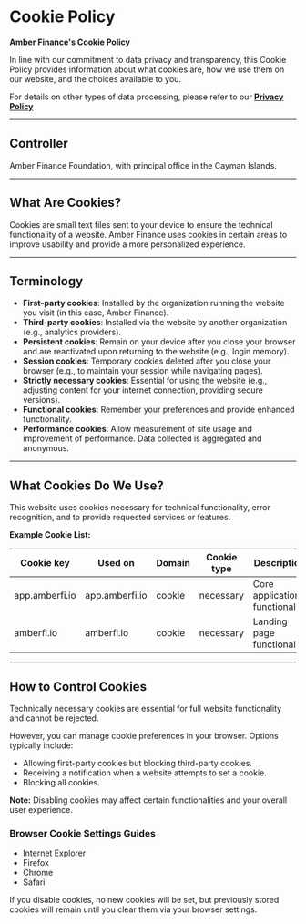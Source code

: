 # Cookie Policy

**Amber Finance's Cookie Policy**

In line with our commitment to data privacy and transparency, this Cookie Policy provides information about what cookies are, how we use them on our website, and the choices available to you.

For details on other types of data processing, please refer to our **[Privacy Policy](/legal/privacy_policy)**

---

## Controller

Amber Finance Foundation, with principal office in the Cayman Islands.

---

## What Are Cookies?

Cookies are small text files sent to your device to ensure the technical functionality of a website. Amber Finance uses cookies in certain areas to improve usability and provide a more personalized experience.

---

## Terminology

- **First-party cookies**: Installed by the organization running the website you visit (in this case, Amber Finance).
- **Third-party cookies**: Installed via the website by another organization (e.g., analytics providers).
- **Persistent cookies**: Remain on your device after you close your browser and are reactivated upon returning to the website (e.g., login memory).
- **Session cookies**: Temporary cookies deleted after you close your browser (e.g., to maintain your session while navigating pages).
- **Strictly necessary cookies**: Essential for using the website (e.g., adjusting content for your internet connection, providing secure versions).
- **Functional cookies**: Remember your preferences and provide enhanced functionality.
- **Performance cookies**: Allow measurement of site usage and improvement of performance. Data collected is aggregated and anonymous.

---

## What Cookies Do We Use?

This website uses cookies necessary for technical functionality, error recognition, and to provide requested services or features.

**Example Cookie List:**

| Cookie key     | Used on        | Domain | Cookie type | Description                    |
| -------------- | -------------- | ------ | ----------- | ------------------------------ |
| app.amberfi.io | app.amberfi.io | cookie | necessary   | Core application functionality |
| amberfi.io     | amberfi.io     | cookie | necessary   | Landing page functionality     |

---

## How to Control Cookies

Technically necessary cookies are essential for full website functionality and cannot be rejected.

However, you can manage cookie preferences in your browser. Options typically include:

- Allowing first-party cookies but blocking third-party cookies.
- Receiving a notification when a website attempts to set a cookie.
- Blocking all cookies.

**Note:** Disabling cookies may affect certain functionalities and your overall user experience.

### Browser Cookie Settings Guides

- Internet Explorer
- Firefox
- Chrome
- Safari

If you disable cookies, no new cookies will be set, but previously stored cookies will remain until you clear them via your browser settings.
